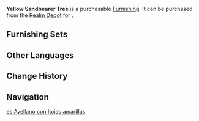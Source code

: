 {{Furnishing Infobox
|id             = 372306
|image          = Item Yellow Sandbearer Tree.png
|category       = Landform
|subcategory    = Tree
|rarity         = 3
|adeptal_energy = 20
|load           = 100
|reduced_load   = 100
|description    = A sandbearer tree with yellow foliage.<br />It is not known why the leaves of this particular variety of sandbearer tree stay yellow all year round.<br />Some say this tree produces a white fruit that can cure little-understood illnesses, but there has never been any proof that this is the case.
|source1        = [[Realm Depot]]
|source2        = [[Adeptal Mirror]]
}}
'''Yellow Sandbearer Tree''' is a purchasable [[Furnishing]]. It can be purchased from the [[Realm Depot]] for {{Item|Realm Currency|30|x=80}}.

==Furnishing Sets==
{{Craft Usage}}

==Other Languages==
{{Other Languages
|en      = Yellow Sandbearer Tree
|zhs     = 缃叶却砂树
|zhs_rm  = Xiāngyè Quèshā Shù
|zht     = 緗葉卻砂樹
|zht_rm  = Xiāngyè Quèshā Shù
|zh_tl   = 
|ja      = 黄葉の却砂の木
|ja_rm   = Kouyou no Kyakusa no Ki{{Assumed}}
|ja_tl   = Autumn Sandbearer Tree
|ko      = 황엽 각사나무
|ko_rm   = Hwang'yeop Gaksanamu
|ko_tl   = Yellow Leaf Sandbearer Tree
|es      = Avellano con hojas amarillas
|es_tl   = 
|fr      = Haréna jaune
|fr_tl   = Yellow {{Lexicon|Sandbearer|fr}} Tree
|ru      = Жёлтое песчаное дерево
|ru_tl   = 
|th      = ใบสีเหลืองของต้นเนื้อทราย
|th_rm   = 
|th_tl   = 
|vi      = Cây Khước Sa Lá Vàng
|vi_tl   = 
|de      = Gelber Dürrsandbaum
|de_tl   = Yellow Parched-Sand Tree
|id      = Pohon Sandbearer Berdaun Kekuningan
|id_tl   = Sandbearer Tree with Yellowish Leaves
|pt      = Árvore com Areia Amarela
|pt_tl   = 
}}

==Change History==
{{Change History|1.5}}

==Navigation==
{{Furnishing Navbox/Exterior|Landform}}

[[es:Avellano con hojas amarillas]]